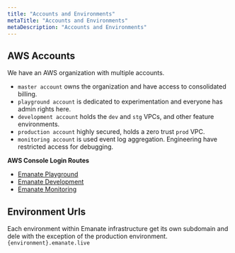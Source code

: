 ```yaml
---
title: "Accounts and Environments"
metaTitle: "Accounts and Environments"
metaDescription: "Accounts and Environments"
---
```


## AWS Accounts

We have an AWS organization with multiple accounts.

- `master account` owns the organization and have access to consolidated billing.
- `playground account` is dedicated to experimentation and everyone has admin rights here.
- `development account` holds the `dev` and `stg` VPCs, and other feature environments.
- `production account` highly secured, holds a zero trust `prod` VPC.
- `monitoring account` is used event log aggregation. Engineering have restricted access for debugging.

**AWS Console Login Routes**

- [Emanate Playground](#)
- [Emanate Development](#)
- [Emanate Monitoring](#)

## Environment Urls

Each environment within Emanate infrastructure get its own subdomain and dele with the exception of the production environment. `{environment}.emanate.live`



